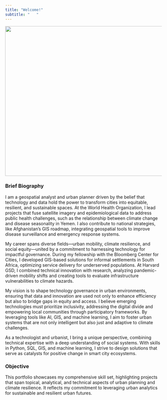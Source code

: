 ```yaml
---
title: "Welcome!"
subtitle: "   "
---
```


<img src="images/goes.gif"  width="800" height="480">

<!-- <iframe width="100%" height="600" src="https://harvard-cga.maps.arcgis.com/apps/dashboards/3e00175ed72347a7b51fdceedf925de8" frameborder="0" allowfullscreen></iframe>


<style>
.node {
  padding: 10px 20px;
  margin: 10px;
  background-color: #f0f0f0;
  border: 1px solid #ddd;
  display: inline-block;
  cursor: pointer;
  border-radius: 5px;
  transition: background-color 0.3s ease;
}

.node:hover {
  background-color: #e0e0e0;
}
</style> -->



### Brief Biography
I am a geospatial analyst and urban planner driven by the belief that technology and data hold the power to transform cities into equitable, resilient, and sustainable spaces. At the World Health Organization, I lead projects that fuse satellite imagery and epidemiological data to address public health challenges, such as the relationship between climate change and disease seasonality in Yemen. I also contribute to national strategies, like Afghanistan's GIS roadmap, integrating geospatial tools to improve disease surveillance and emergency response systems.

My career spans diverse fields—urban mobility, climate resilience, and social equity—united by a commitment to harnessing technology for impactful governance. During my fellowship with the Bloomberg Center for Cities, I developed GIS-based solutions for informal settlements in South Africa, optimizing service delivery for underserved populations. At Harvard GSD, I combined technical innovation with research, analyzing pandemic-driven mobility shifts and creating tools to evaluate infrastructure vulnerabilities to climate hazards.

My vision is to shape technology governance in urban environments, ensuring that data and innovation are used not only to enhance efficiency but also to bridge gaps in equity and access. I believe emerging technologies must prioritize inclusivity, addressing the digital divide and empowering local communities through participatory frameworks. By leveraging tools like AI, GIS, and machine learning, I aim to foster urban systems that are not only intelligent but also just and adaptive to climate challenges.

As a technologist and urbanist, I bring a unique perspective, combining technical expertise with a deep understanding of social systems. With skills in Python, SQL, GIS, and machine learning, I strive to design solutions that serve as catalysts for positive change in smart city ecosystems.





### Objective
This portfolio showcases my
comprehensive skill set, highlighting
projects that span topical, analytical,
and technical aspects of urban planning
and climate resilience. It reflects my
commitment to leveraging urban
analytics for sustainable and resilient
urban futures.